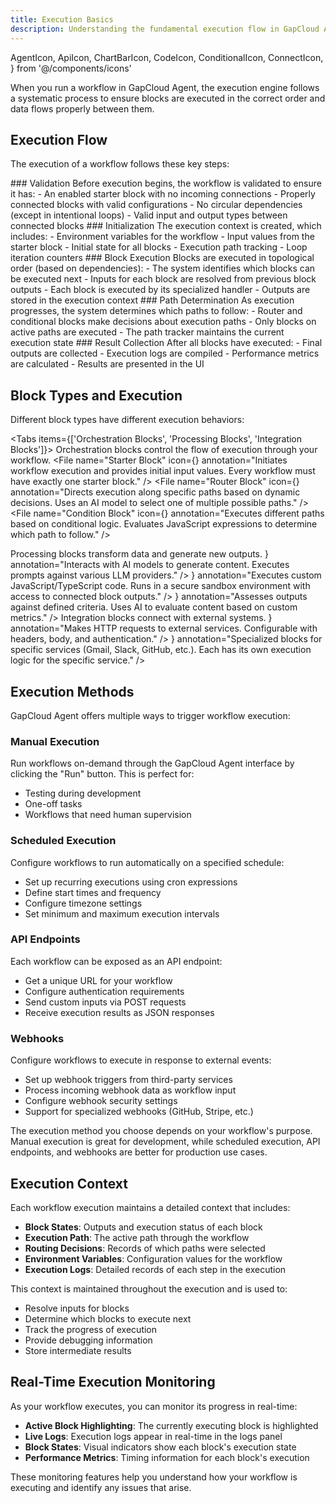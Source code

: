 ```yaml
---
title: Execution Basics
description: Understanding the fundamental execution flow in GapCloud Agent
---
```


  AgentIcon,
  ApiIcon,
  ChartBarIcon,
  CodeIcon,
  ConditionalIcon,
  ConnectIcon,
} from '@/components/icons'

When you run a workflow in GapCloud Agent, the execution engine follows a systematic process to ensure blocks are executed in the correct order and data flows properly between them.

## Execution Flow

The execution of a workflow follows these key steps:

<Steps>
  <Step>
    ### Validation Before execution begins, the workflow is validated to ensure it has: - An enabled
    starter block with no incoming connections - Properly connected blocks with valid configurations
    - No circular dependencies (except in intentional loops) - Valid input and output types between
    connected blocks
  </Step>

<Step>
  ### Initialization The execution context is created, which includes: - Environment variables for
  the workflow - Input values from the starter block - Initial state for all blocks - Execution path
  tracking - Loop iteration counters
</Step>

<Step>
  ### Block Execution Blocks are executed in topological order (based on dependencies): - The system
  identifies which blocks can be executed next - Inputs for each block are resolved from previous
  block outputs - Each block is executed by its specialized handler - Outputs are stored in the
  execution context
</Step>

<Step>
  ### Path Determination As execution progresses, the system determines which paths to follow: -
  Router and conditional blocks make decisions about execution paths - Only blocks on active paths
  are executed - The path tracker maintains the current execution state
</Step>

  <Step>
    ### Result Collection After all blocks have executed: - Final outputs are collected - Execution
    logs are compiled - Performance metrics are calculated - Results are presented in the UI
  </Step>
</Steps>

## Block Types and Execution

Different block types have different execution behaviors:

<Tabs items={['Orchestration Blocks', 'Processing Blocks', 'Integration Blocks']}>
  <Tab>
    <Card>
      Orchestration blocks control the flow of execution through your workflow.
      <Files>
        <File
          name="Starter Block"
          icon={<ConnectIcon className="h-4 w-4" />}
          annotation="Initiates workflow execution and provides initial input values. Every workflow must have exactly one starter block."
        />
        <File
          name="Router Block"
          icon={<ConnectIcon className="h-4 w-4" />}
          annotation="Directs execution along specific paths based on dynamic decisions. Uses an AI model to select one of multiple possible paths."
        />
        <File
          name="Condition Block"
          icon={<ConditionalIcon className="h-4 w-4" />}
          annotation="Executes different paths based on conditional logic. Evaluates JavaScript expressions to determine which path to follow."
        />
      </Files>
    </Card>
  </Tab>

<Tab>
  <Card>
    Processing blocks transform data and generate new outputs.
    <Files>
      <File
        name="Agent Block"
        icon={<AgentIcon className="h-4 w-4" />}
        annotation="Interacts with AI models to generate content. Executes prompts against various LLM providers."
      />
      <File
        name="Function Block"
        icon={<CodeIcon className="h-4 w-4" />}
        annotation="Executes custom JavaScript/TypeScript code. Runs in a secure sandbox environment with access to connected block outputs."
      />
      <File
        name="Evaluator Block"
        icon={<ChartBarIcon className="h-4 w-4" />}
        annotation="Assesses outputs against defined criteria. Uses AI to evaluate content based on custom metrics."
      />
    </Files>
  </Card>
</Tab>

  <Tab>
    <Card>
      Integration blocks connect with external systems.
      <Files>
        <File
          name="API Block"
          icon={<ApiIcon className="h-4 w-4" />}
          annotation="Makes HTTP requests to external services. Configurable with headers, body, and authentication."
        />
        <File
          name="Tool Blocks"
          icon={<CodeIcon className="h-4 w-4" />}
          annotation="Specialized blocks for specific services (Gmail, Slack, GitHub, etc.). Each has its own execution logic for the specific service."
        />
      </Files>
    </Card>
  </Tab>
</Tabs>

## Execution Methods

GapCloud Agent offers multiple ways to trigger workflow execution:

### Manual Execution

Run workflows on-demand through the GapCloud Agent interface by clicking the "Run" button. This is perfect for:

- Testing during development
- One-off tasks
- Workflows that need human supervision

### Scheduled Execution

Configure workflows to run automatically on a specified schedule:

- Set up recurring executions using cron expressions
- Define start times and frequency
- Configure timezone settings
- Set minimum and maximum execution intervals

### API Endpoints

Each workflow can be exposed as an API endpoint:

- Get a unique URL for your workflow
- Configure authentication requirements
- Send custom inputs via POST requests
- Receive execution results as JSON responses

### Webhooks

Configure workflows to execute in response to external events:

- Set up webhook triggers from third-party services
- Process incoming webhook data as workflow input
- Configure webhook security settings
- Support for specialized webhooks (GitHub, Stripe, etc.)

<Callout type="info">
  The execution method you choose depends on your workflow's purpose. Manual execution is great for
  development, while scheduled execution, API endpoints, and webhooks are better for production use
  cases.
</Callout>

## Execution Context

Each workflow execution maintains a detailed context that includes:

- **Block States**: Outputs and execution status of each block
- **Execution Path**: The active path through the workflow
- **Routing Decisions**: Records of which paths were selected
- **Environment Variables**: Configuration values for the workflow
- **Execution Logs**: Detailed records of each step in the execution

This context is maintained throughout the execution and is used to:

- Resolve inputs for blocks
- Determine which blocks to execute next
- Track the progress of execution
- Provide debugging information
- Store intermediate results

## Real-Time Execution Monitoring

As your workflow executes, you can monitor its progress in real-time:

- **Active Block Highlighting**: The currently executing block is highlighted
- **Live Logs**: Execution logs appear in real-time in the logs panel
- **Block States**: Visual indicators show each block's execution state
- **Performance Metrics**: Timing information for each block's execution

These monitoring features help you understand how your workflow is executing and identify any issues that arise.
